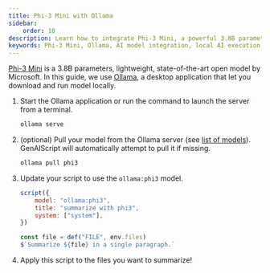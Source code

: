 ```yaml
---
title: Phi-3 Mini with Ollama
sidebar:
    order: 10
description: Learn how to integrate Phi-3 Mini, a powerful 3.8B parameter model by Microsoft, with Ollama for local execution of state-of-the-art AI models.
keywords: Phi-3 Mini, Ollama, AI model integration, local AI execution, Microsoft AI
---
```


[Phi-3 Mini](https://azure.microsoft.com/en-us/blog/introducing-phi-3-redefining-whats-possible-with-slms/) 
is a 3.8B parameters, lightweight, state-of-the-art open model by Microsoft.
In this guide, we use [Ollama](https://ollama.com/), 
a desktop application that let you download and run model locally.

<Steps>

<ol>

<li>

Start the Ollama application or run the command to launch the server from a terminal.

```sh
ollama serve
```

</li>

<li>

(optional) Pull your model from the Ollama server (see [list of models](https://ollama.com/library)).
GenAIScript will automatically attempt to pull it if missing.

```sh
ollama pull phi3
```

</li>

<li>

Update your script to use the `ollama:phi3` model.

```js title="summarize-phi3.genai.js" "ollama:phi3"
script({
    model: "ollama:phi3",
    title: "summarize with phi3",
    system: ["system"],
})

const file = def("FILE", env.files)
$`Summarize ${file} in a single paragraph.`
```

</li>

<li>

Apply this script to the files you want to summarize!

</li>

</ol>

</Steps>